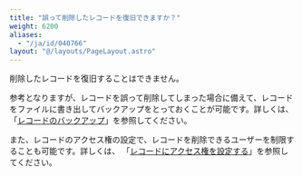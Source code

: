 ```yaml
---
title: "誤って削除したレコードを復旧できますか？"
weight: 6200
aliases:
  - "/ja/id/040766"
layout: "@/layouts/PageLayout.astro"
---
```



削除したレコードを復旧することはできません。  

参考となりますが、レコードを誤って削除してしまった場合に備えて、レコードをファイルに書き出してバックアップをとっておくことが可能です。詳しくは、「[レコードのバックアップ](/k/ja/id/04030.html)」を参照してください。

また、レコードのアクセス権の設定で、レコードを削除できるユーザーを制限することも可能です。詳しくは、 「[レコードにアクセス権を設定する](/k/ja/id/040595.html)」を参照してください。
